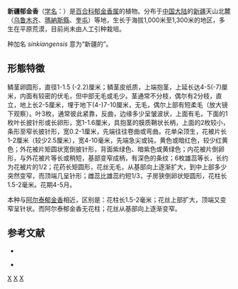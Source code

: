 {{Speciesbox 
| taxon = Tulipa sinkiangensis
| authority = [[毛祖美|Z. M. Mao]], 1980
}}

'''新疆郁金香'''（[[学名|学名]]：{{lang|la|''Tulipa sinkiangensis''}}）是[[百合科|百合科]][[郁金香属|郁金香属]]的植物。分布于[[中国大陆|中国大陆]]的[[新疆|新疆]]天山北麓（[[乌鲁木齐|乌鲁木齐]]、[[瑪納斯縣|瑪納斯縣]]、[[奎屯|奎屯]]）等地，生长于海拔1,000米至1,300米的地区，多生在平原荒漠，目前尚未由人工引种栽培。

种加名 ''sinkiangensis'' 意为“新疆的”。

== 形態特徵 ==
鳞茎卵圆形，直径1-1.5 (-2.2)厘米；鳞茎皮纸质，上端抱茎，上延长达4-5(-7)厘米，内面有较密的伏毛，但中部无毛或毛少。茎通常不分枝，偶尔有2分枝，直立，地上长2-5厘米，埋于地下(4-)7-10厘米，无毛，偶尔上部有短柔毛（放大镜下观察）。叶3枚，通常彼此紧靠，反曲，边缘多少呈皱波状，上面有毛，下面的1枚叶长披针形或长卵形，宽1-1.6厘米，具抱茎的膜质鞘状长柄，上面的2枚较小，条形至窄长披针形，宽0.2-1厘米，先端往往卷曲或弯曲。花单朵顶生，花被片长1-2厘米（较少2.5厘米），宽4-10毫米，先端急尖或钝，黄色或暗红色，较少红黄色；外花被片矩圆状宽倒披针形，背面紫绿色、暗紫色或黄绿色；内花被片倒卵形，与外花被片等长或稍短，基部变窄成柄，有深色的条纹；6枚雄蕊等长，长约为花被片的1/2；花药长矩圆形，花丝无毛，从基部向上逐渐扩大，到中上部多少突然变窄，而顶端几呈针形；雌蕊比雄蕊约短1/3，子房狭倒卵状矩圆形，花柱长1.5-2毫米。花期4-5月。

本种与[[阿尔泰郁金香|阿尔泰郁金香]]相近，区别是：花柱长1.5-2毫米；花丝上部扩大，顶端又变窄呈针状。而阿尔泰郁金香无花柱；花丝从基部向上逐渐变窄。

== 参考文献 ==
<div class="references-small">
* {{cite web| url =http://www.bioinfo.cn/db05/KmzwSpecies.php?action=view&id=12428| title =新疆郁金香| work =《中国高等植物数据库全库》| publisher =中国科学院微生物研究所| author =昆明植物研究所| accessdate =2009-02-24| deadurl =yes| archiveurl =https://web.archive.org/web/20160305052435/http://www.bioinfo.cn/db05/KmzwSpecies.php?action=view&id=12428| archivedate =2016-03-05}}
</div>
* {{cite web| url =http://frps.iplant.cn/frps?id=%e6%96%b0%e7%96%86%e9%83%81%e9%87%91%e9%a6%99| title =FRPS《中国植物志》全文电子版网站| work =《[[中国植物志|中国植物志]]》|page= 第14卷 093页 | accessdate =2019-10-02|language=zh-hans}}

{{Taxonbar|from=Q11083855}}

[[Category:郁金香属|X]]
[[Category:新疆植物|X]]
[[Category:1980年描述的植物|X]]